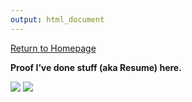 ```yaml
---
output: html_document
---
```


[Return to Homepage](index.html)

**Proof I've done stuff (aka Resume) here.**

![](resume/page1.jpg)
![](resume/page2.jpg)
